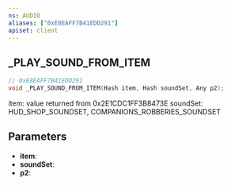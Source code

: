 ```yaml
---
ns: AUDIO
aliases: ["0xE8EAFF7B41EDD291"]
apiset: client
---
```

## _PLAY_SOUND_FROM_ITEM

```c
// 0xE8EAFF7B41EDD291
void _PLAY_SOUND_FROM_ITEM(Hash item, Hash soundSet, Any p2);
```

item: value returned from 0x2E1CDC1FF3B8473E
soundSet: HUD_SHOP_SOUNDSET, COMPANIONS_ROBBERIES_SOUNDSET

## Parameters
* **item**:
* **soundSet**:
* **p2**: